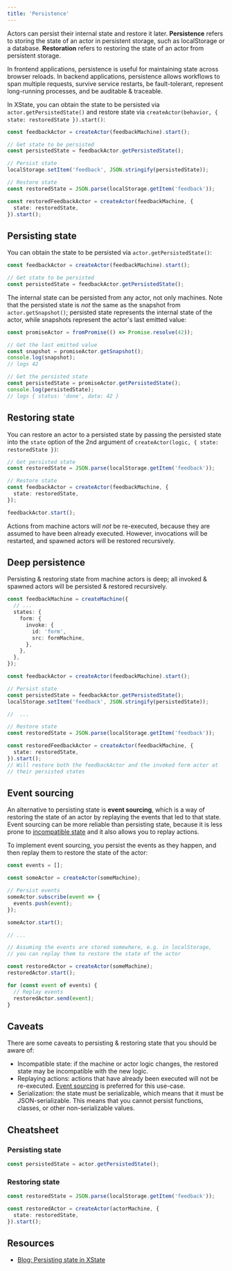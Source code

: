 ```yaml
---
title: 'Persistence'
---
```


Actors can persist their internal state and restore it later. **Persistence** refers to storing the state of an actor in persistent storage, such as localStorage or a database. **Restoration** refers to restoring the state of an actor from persistent storage.

In frontend applications, persistence is useful for maintaining state across browser reloads. In backend applications, persistence allows workflows to span multiple requests, survive service restarts, be fault-tolerant, represent long-running processes, and be auditable & traceable.

In XState, you can obtain the state to be persisted via `actor.getPersistedState()` and restore state via `createActor(behavior, { state: restoredState }).start()`:

```ts
const feedbackActor = createActor(feedbackMachine).start();

// Get state to be persisted
const persistedState = feedbackActor.getPersistedState();

// Persist state
localStorage.setItem('feedback', JSON.stringify(persistedState));

// Restore state
const restoredState = JSON.parse(localStorage.getItem('feedback'));

const restoredFeedbackActor = createActor(feedbackMachine, {
  state: restoredState,
}).start();
```

## Persisting state

You can obtain the state to be persisted via `actor.getPersistedState()`:

```ts
const feedbackActor = createActor(feedbackMachine).start();

// Get state to be persisted
const persistedState = feedbackActor.getPersistedState();
```

The internal state can be persisted from any actor, not only machines. Note that the persisted state is _not_ the same as the snapshot from `actor.getSnapshot()`; persisted state represents the internal state of the actor, while snapshots represent the actor's last emitted value:

```ts
const promiseActor = fromPromise(() => Promise.resolve(42));

// Get the last emitted value
const snapshot = promiseActor.getSnapshot();
console.log(snapshot);
// logs 42

// Get the persisted state
const persistedState = promiseActor.getPersistedState();
console.log(persistedState);
// logs { status: 'done', data: 42 }
```

## Restoring state

You can restore an actor to a persisted state by passing the persisted state into the `state` option of the 2nd argument of `createActor(logic, { state: restoredState })`:

```ts
// Get persisted state
const restoredState = JSON.parse(localStorage.getItem('feedback'));

// Restore state
const feedbackActor = createActor(feedbackMachine, {
  state: restoredState,
});

feedbackActor.start();
```

Actions from machine actors will _not_ be re-executed, because they are assumed to have been already executed. However, invocations will be restarted, and spawned actors will be restored recursively.

## Deep persistence

Persisting & restoring state from machine actors is deep; all invoked & spawned actors will be persisted & restored recursively.

```ts
const feedbackMachine = createMachine({
  // ...
  states: {
    form: {
      invoke: {
        id: 'form',
        src: formMachine,
      },
    },
  },
});

const feedbackActor = createActor(feedbackMachine).start();

// Persist state
const persistedState = feedbackActor.getPersistedState();
localStorage.setItem('feedback', JSON.stringify(persistedState));

//  ...

// Restore state
const restoredState = JSON.parse(localStorage.getItem('feedback'));

const restoredFeedbackActor = createActor(feedbackMachine, {
  state: restoredState,
}).start();
// Will restore both the feedbackActor and the invoked form actor at
// their persisted states
```

## Event sourcing

An alternative to persisting state is **event sourcing**, which is a way of restoring the state of an actor by replaying the events that led to that state. Event sourcing can be more reliable than persisting state, because it is less prone to [incompatible state](#caveats) and it also allows you to replay actions.

To implement event sourcing, you persist the events as they happen, and then replay them to restore the state of the actor:

```ts
const events = [];

const someActor = createActor(someMachine);

// Persist events
someActor.subscribe(event => {
  events.push(event);
});

someActor.start();

// ...

// Assuming the events are stored somewhere, e.g. in localStorage,
// you can replay them to restore the state of the actor

const restoredActor = createActor(someMachine);
restoredActor.start();

for (const event of events) {
  // Replay events
  restoredActor.send(event);
}
```

## Caveats

There are some caveats to persisting & restoring state that you should be aware of:

- Incompatible state: if the machine or actor logic changes, the restored state may be incompatible with the new logic.
- Replaying actions: actions that have already been executed will not be re-executed. [Event sourcing](#event-sourcing) is preferred for this use-case.
- Serialization: the state must be serializable, which means that it must be JSON-serializable. This means that you cannot persist functions, classes, or other non-serializable values.

## Cheatsheet

### Persisting state

```ts
const persistedState = actor.getPersistedState();
```

### Restoring state

```ts
const restoredState = JSON.parse(localStorage.getItem('feedback'));

const restoredActor = createActor(actorMachine, {
  state: restoredState,
}).start();
```

## Resources

- [Blog: Persisting state in XState](/blog/2023-10-02-persisting-state)
